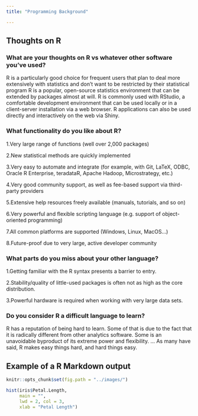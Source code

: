 ```yaml
---
title: "Programming Background"

---
```

##  Thoughts on R 

### What are your thoughts on R vs whatever other software you've used?

R is a particularly good choice for frequent users that plan to deal more extensively with statistics and don't want to be restricted by their statistical program R is a popular, open-source statistics environment that can be extended by packages almost at will. R is commonly used with RStudio, a comfortable development environment that can be used locally or in a client-server installation via a web browser. R applications can also be used directly and interactively on the web via Shiny. <br>  

### What functionality do you like about R?

1.Very large range of functions (well over 2,000 packages)<br>  

2.New statistical methods are quickly implemented<br>  

3.Very easy to automate and integrate (for example, with Git, LaTeX, ODBC, Oracle R Enterprise, teradataR, Apache Hadoop, Microstrategy, etc.)<br>  

4.Very good community support, as well as fee-based support via third-party providers<br>  

5.Extensive help resources freely available (manuals, tutorials, and so on)<br>  

6.Very powerful and flexible scripting language (e.g. support of object-oriented programming)<br>  

7.All common platforms are supported (Windows, Linux, MacOS…)<br>  

8.Future-proof due to very large, active developer community <br>  

### What parts do you miss about your other language?

1.Getting familiar with the R syntax presents a barrier to entry.<br>  

2.Stability/quality of little-used packages is often not as high as the core distribution.<br>  

3.Powerful hardware is required when working with very large data sets.<br>  

### Do you consider R a difficult language to learn?

R has a reputation of being hard to learn. Some of that is due to the fact that it is radically different from other analytics software. Some is an unavoidable byproduct of its extreme power and flexibility. ... As many have said, R makes easy things hard, and hard things easy. 

## Example of a R Markdown output
```r
knitr::opts_chunk$set(fig.path = "../images/")

```

```r
hist(iris$Petal.Length, 
     main = "", 
     lwd = 2, col = 3,
     xlab = "Petal Length")
```
